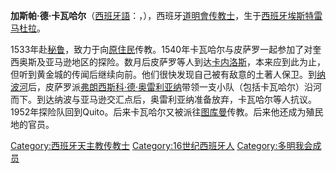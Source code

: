 {{noteTA
|T=zh-hant:加斯帕爾·德·卡發耶; zh-hans:加斯帕·德·卡瓦哈尔;
|1=zh-hant:加斯帕爾·德·卡發耶; zh-hans:加斯帕·德·卡瓦哈尔;
|2=zh-hant:卡發耶; zh-hans:卡瓦哈尔;
}}

'''加斯帕·德·卡瓦哈尔'''（[[西班牙語|西班牙語]]：{{lang|es|Gaspar de Carvajal}}，{{bd|1500年||?|catIdx=C}}），西班牙[[道明會|道明會]][[传教士|传教士]]，生于[[西班牙|西班牙]][[埃斯特雷马杜拉|埃斯特雷马杜拉]]。

1533年赴[[秘鲁|秘鲁]]，致力于向[[原住民|原住民]]传教。1540年卡瓦哈尔与皮萨罗一起参加了对奎西奥斯及亚马逊地区的探险。数月后皮萨罗等人到达[[卡内洛斯|卡内洛斯]]，本来应到此为止，但听到黄金城的传闻后继续向前。他们很快发现自己被有敌意的土著人保卫。到[[纳波河|纳波河]]后，皮萨罗派[[法蘭西斯科·德·奧雷亞納|弗朗西斯科·德·奥雷利亚纳]]带领一支小队（包括卡瓦哈尔）沿河而下。到达纳波与亚马逊交汇点后，奥雷利亚纳准备放弃，卡瓦哈尔等人抗议。1952年探险队回到Quito。后来卡瓦哈尔又被派往[[圣米格尔-德图库曼|图库曼]]传教。后来他还成为殖民地的官员。

{{Authority control}}
[[Category:西班牙天主教传教士|Category:西班牙天主教传教士]]
[[Category:16世纪西班牙人|Category:16世纪西班牙人]]
[[Category:多明我会成员|Category:多明我会成员]]